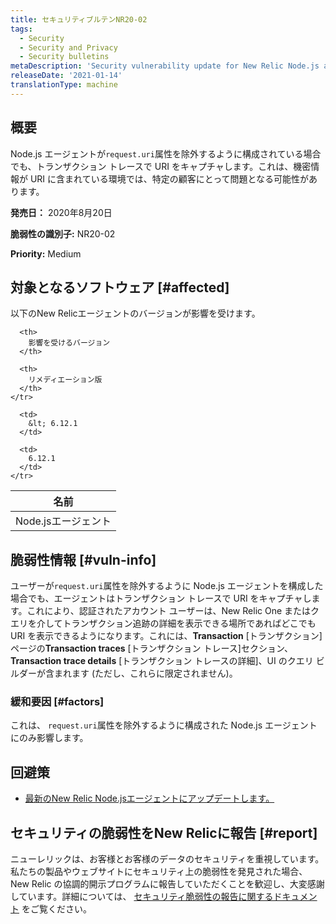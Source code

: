 ```yaml
---
title: セキュリティブルテンNR20-02
tags:
  - Security
  - Security and Privacy
  - Security bulletins
metaDescription: 'Security vulnerability update for New Relic Node.js agent, August 20, 2020'
releaseDate: '2021-01-14'
translationType: machine
---
```


## 概要

Node.js エージェントが`request.uri`属性を除外するように構成されている場合でも、トランザクション トレースで URI をキャプチャします。これは、機密情報が URI に含まれている環境では、特定の顧客にとって問題となる可能性があります。

**発売日：** 2020年8月20日

**脆弱性の識別子:** NR20-02

**Priority:** Medium

## 対象となるソフトウェア [#affected]

以下のNew Relicエージェントのバージョンが影響を受けます。

<table>
  <thead>
    <tr>
      <th>
        名前
      </th>

      <th>
        影響を受けるバージョン
      </th>

      <th>
        リメディエーション版
      </th>
    </tr>
  </thead>

  <tbody>
    <tr>
      <td>
        Node.jsエージェント
      </td>

      <td>
        &lt; 6.12.1
      </td>

      <td>
        6.12.1
      </td>
    </tr>
  </tbody>
</table>

## 脆弱性情報 [#vuln-info]

ユーザーが`request.uri`属性を除外するように Node.js エージェントを構成した場合でも、エージェントはトランザクション トレースで URI をキャプチャします。これにより、認証されたアカウント ユーザーは、New Relic One またはクエリを介してトランザクション追跡の詳細を表示できる場所であればどこでも URI を表示できるようになります。これには、**Transaction** \[トランザクション]ページの**Transaction traces** \[トランザクション トレース]セクション、**Transaction trace details** \[トランザクション トレースの詳細]、UI のクエリ ビルダーが含まれます (ただし、これらに限定されません)。

### 緩和要因 [#factors]

これは、 `request.uri`属性を除外するように構成された Node.js エージェントにのみ影響します。

## 回避策

* [最新のNew Relic Node.jsエージェントにアップデートします。](/docs/agents/nodejs-agent/installation-configuration/update-nodejs-agent)

## セキュリティの脆弱性をNew Relicに報告 [#report]

ニューレリックは、お客様とお客様のデータのセキュリティを重視しています。私たちの製品やウェブサイトにセキュリティ上の脆弱性を発見された場合、New Relic の協調的開示プログラムに報告していただくことを歓迎し、大変感謝しています。詳細については、 [セキュリティ脆弱性の報告に関するドキュメント](/docs/security/new-relic-security/data-privacy/reporting-security-vulnerabilities) をご覧ください。
